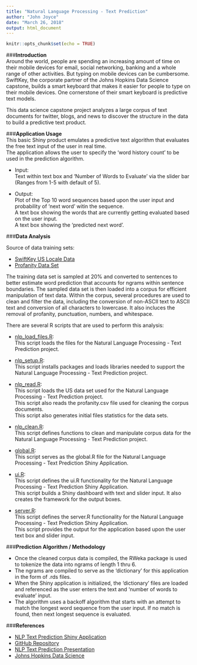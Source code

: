 ```yaml
---
title: "Natural Language Processing - Text Prediction"
author: "John Joyce"
date: "March 26, 2018"
output: html_document
---
```


```r
knitr::opts_chunk$set(echo = TRUE)
```

###**Introduction**  
Around the world, people are spending an increasing amount of time on their mobile devices for email, social networking, banking and a whole range of other activities. But typing on mobile devices can be cumbersome.   SwiftKey, the corporate partner of the Johns Hopkins Data Science capstone, builds a smart keyboard that makes it easier for people to type on their mobile devices. One cornerstone of their smart keyboard is predictive text models.  

This data science capstone project analyzes a large corpus of text documents for twitter, blogs, and news to discover the structure in the data to build a predictive text product.

###**Application Usage**  
This basic Shiny product emulates a predictive text algorithm that evaluates the free text input of the user in real time.  
The application allows the user to specify the 'word history count' to be used in the prediction algorithm.

- Input:  
  Text within text box and 'Number of Words to Evaluate' via the slider bar (Ranges from 1-5 with default of 5).  
    
- Output:  
  Plot of the Top 10 word sequences based upon the user input and probability of 'next word' witin the sequence.  
  A text box showing the words that are currently getting evaluated based on the user input.  
  A text box showing the 'predicted next word'.  
    
###**Data Analysis**

Source of data training sets:  

- <a href="https://d396qusza40orc.cloudfront.net/dsscapstone/dataset/Coursera-SwiftKey.zip">SwiftKey US Locale Data</a>  
- <a href="https://www.cs.cmu.edu/~biglou/resources/bad-words.txt">Profanity Data Set</a>  

The training data set is sampled at 20% and converted to sentences to better estimate word prediction that accounts for ngrams within sentence boundaries. The sampled data set is then loaded into a corpus for efficient manipulation of text data. Within the corpus, several procedures are used to clean and filter the data, including the conversion of non-ASCII text to ASCII text and conversion of all characters to lowercase. It also incluces the removal of profanity, punctuation, numbers, and whitespace.

There are several R scripts that are used to perform this analysis:  

- [nlp_load_files.R](https://github.com/jjoyce1000/Natural-Language-Processing/blob/master/nlp_load_files.R):  
  This script loads the files for the Natural Language Processing - Text Prediction project.  
        
- [nlp_setup.R](https://github.com/jjoyce1000/Natural-Language-Processing/blob/master/nlp_setup.R):  
  This script installs packages and loads libraries needed to support the Natural Language Processing - Text Prediction project.  
        
- [nlp_read.R](https://github.com/jjoyce1000/Natural-Language-Processing/blob/master/nlp_read.R):  
  This script loads the US data set used for the Natural Language Processing - Text Prediction project.  
  This script also reads the profanity.csv file used for cleaning the corpus documents.  
  This script also generates initial files statistics for the data sets.  

- [nlp_clean.R](https://github.com/jjoyce1000/Natural-Language-Processing/blob/master/nlp_clean.R):  
  This script defines functions to clean and manipulate corpus data for the Natural Language Processing - Text Prediction project.  

- [global.R](https://github.com/jjoyce1000/Natural-Language-Processing/blob/master/global.R):  
  This script serves as the global.R file for the Natural Language Processing - Text Prediction Shiny Application. 
  
- [ui.R](https://github.com/jjoyce1000/Natural-Language-Processing/blob/master/ui.R):  
  This script defines the ui.R functionality for the Natural Language Processing - Text Prediction Shiny Application.  
  This script builds a Shiny dashboard with text and slider input. It also creates the framework for the output boxes.

- [server.R](https://github.com/jjoyce1000/Natural-Language-Processing/blob/master/server.R):  
  This script defines the server.R functionality for the Natural Language Processing - Text Prediction Shiny Application.  
  This script provides the output for the application based upon the user text box and slider input.

###**Prediction Algorithm / Methodology**

- Once the cleaned corpus data is compiled, the RWeka package is used to tokenize the data into ngrams
  of length 1 thru 6. 
- The ngrams are compiled to serve as the 'dictionary' for this application in the form of .rds files.
- When the Shiny application is initialized, the 'dictionary' files are loaded and referenced as the 
  user enters the text and 'number of words to evaluate' input.
- The algorithm uses a backoff algorithm that starts with an attempt to match the longest word sequence
  from the user input.  If no match is found, then next longest sequence is evaluated.

###**References**

- <a href="https://jjoyce1000.shinyapps.io/NLP_Text_Prediction/">NLP Text Prediction Shiny Application</a> 
- <a href="https://github.com/jjoyce1000/Natural-Language-Processing">GitHub Repository</a> 
- <a href="http://rpubs.com/jjoyce1000/NLP_Presentation">NLP Text Prediction Presentation</a> 
- <a href="https://www.coursera.org/specializations/jhu-data-science">Johns Hopkins Data Science</a> 